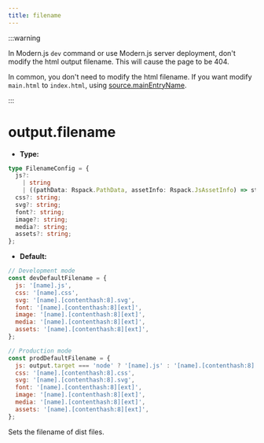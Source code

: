 ```yaml
---
title: filename
---
```


:::warning

In Modern.js `dev` command or use Modern.js server deployment, don't modify the html output filename. This will cause the page to be 404.

In common, you don't need to modify the html filename. If you want modify `main.html` to `index.html`, using [source.mainEntryName](/configure/app/source/main-entry-name).

:::

# output.filename

- **Type:**

```ts
type FilenameConfig = {
  js?:
    | string
    | ((pathData: Rspack.PathData, assetInfo: Rspack.JsAssetInfo) => string);
  css?: string;
  svg?: string;
  font?: string;
  image?: string;
  media?: string;
  assets?: string;
};
```

- **Default:**

```js
// Development mode
const devDefaultFilename = {
  js: '[name].js',
  css: '[name].css',
  svg: '[name].[contenthash:8].svg',
  font: '[name].[contenthash:8][ext]',
  image: '[name].[contenthash:8][ext]',
  media: '[name].[contenthash:8][ext]',
  assets: '[name].[contenthash:8][ext]',
};

// Production mode
const prodDefaultFilename = {
  js: output.target === 'node' ? '[name].js' : '[name].[contenthash:8].js',
  css: '[name].[contenthash:8].css',
  svg: '[name].[contenthash:8].svg',
  font: '[name].[contenthash:8][ext]',
  image: '[name].[contenthash:8][ext]',
  media: '[name].[contenthash:8][ext]',
  assets: '[name].[contenthash:8][ext]',
};
```

Sets the filename of dist files.


<RsbuildConfig configName="output.filename" />
